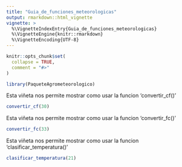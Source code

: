 ```yaml
---
title: "Guia_de_funciones_meteorologicas"
output: rmarkdown::html_vignette
vignette: >
  %\VignetteIndexEntry{Guia_de_funciones_meteorologicas}
  %\VignetteEngine{knitr::rmarkdown}
  %\VignetteEncoding{UTF-8}
---
```


```r
knitr::opts_chunk$set(
  collapse = TRUE,
  comment = "#>"
)
```

```r
library(PaqueteAgrometeorologico)
```

Esta viñeta nos permite mostrar como usar la funcion 'convertir_cf()' 

```r
convertir_cf(30)

```

Esta viñeta nos permite mostrar como usar la funcion 'convertir_fc()' 

```r
convertir_fc(33)

```

Esta viñeta nos permite mostrar como usar la funcion 'clasificar_temperatura()' 

```r
clasificar_temperatura(21)

```



